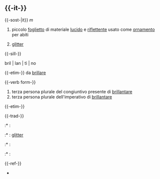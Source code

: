 =={{-it-}}==
{{-sost-|it}}
{{Pn}} ''m'' {{Linkp|brillantini}}
# piccolo [[foglietto]] di materiale [[lucido]] e [[riflettente]] usato come [[ornamento]] per abiti
# {{Est}} [[glitter]]

{{-sill-}}
; bril | lan | tì | no

{{-etim-}}
da [[brillare]]

{{-verb form-}}
{{Pn}}
# terza persona plurale del congiuntivo presente di [[brillantare]]
# terza persona plurale dell'imperativo di [[brillantare]]

{{-etim-}}
{{Etim-link|brillantare}}

{{-trad-}}
{{Trad1|piccolo foglietto di materiale lucido}}
:* {{en}}:
{{Trad2}}

{{Trad1|glitter}}
:* {{en}}: [[glitter]]
{{Trad2}}

{{Trad1|terza persona plurale del congiuntivo presente di brillantare}}
:* {{en}}:
{{Trad2}}

{{Trad1|terza persona plurale dell'imperativo di brillantare}}
:* {{en}}:
{{Trad2}}

{{-ref-}}
* {{Fonte|hoep}}

